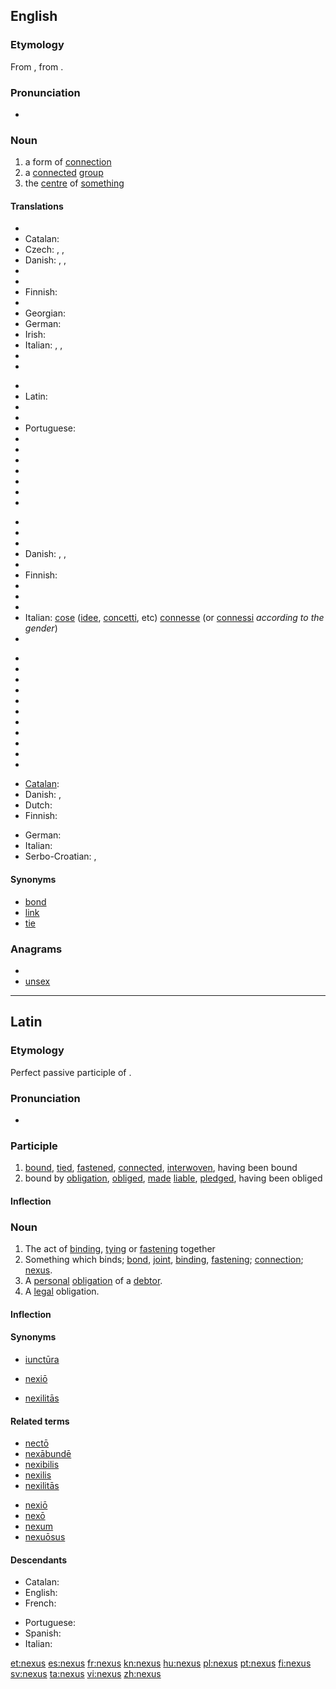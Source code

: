 ==English==
{{wikipedia|dab=nexus}}

===Etymology===
From {{etyl|la|en}} {{term|nexus||the act of binding together; bond|lang=la}}, from {{term|necto|nectō|bind|lang=la}}.

===Pronunciation===
* {{IPA|/ˈnɛksəs/}}
*: {{rhymes|ɛksəs}}

===Noun===
{{en-noun|pl=nexuses|pl2=nexus|pl3=nexûs}}

# a form of [[connection]]
# a [[connect]]ed [[group]]
# the [[centre]] of [[something]]

====Translations====
{{trans-top|connection}}
* {{trreq|Bulgarian}}
* Catalan: {{t+|ca|nexe|m}}
* Czech: {{t-|cs|souvislost|f}},  {{t-|cs|spojení|n}},  {{t-|cs|nexus|m}}
* Danish: {{t|da|sammenhæng|c}}, {{t|da|bindeled|n}}, {{t|da|forbindelse|c}}
* {{trreq|Dutch}}
* {{trreq|Estonian}}
* Finnish: {{t+|fi|yhteys}}
* {{trreq|French}}
* Georgian: {{t|ka|კავშირი|tr=kavširi|sc=Geor|xs=Georgian}}
* German: {{t+|de|Verbindung|f}}
* Irish: {{t+|ga|nasc|m|xs=Irish}}
* Italian: {{t+|it|nesso|m}}, {{t+|it|legame|m}}, {{t+|it|connessione|f}}
* {{trreq|Japanese}}
* {{trreq|Kannada}}
{{trans-mid}}
* {{trreq|Korean}}
* Latin: {{t-|la|nexus|m}}
* {{trreq|Mandarin}}
* {{trreq|Polish}}
* Portuguese: {{t+|pt|nexo|m}}
* {{trreq|Russian}}
* {{trreq|Spanish}}
* {{trreq|Swedish}}
* {{trreq|Tamil}}
* {{trreq|Turkish}}
* {{trreq|Ukrainian}}
* {{trreq|Vietnamese}}
{{trans-bottom}}

{{trans-top|connected group}}
* {{trreq|Arabic}}
* {{trreq|Armenian}}
* {{trreq|Bulgarian}}
* Danish: {{t-|da|kæde|c}}, {{t-|da|gruppe|c}}, {{t-|da|række|c}}
* {{trreq|Dutch}}
* Finnish: {{t+|fi|ryhmä}}
* {{trreq|French}}
* {{trreq|Georgian}}
* {{trreq|German}}
* Italian: [[cose]] ([[idee]], [[concetti]], etc) [[connesse]] (or [[connessi]] ''according to the gender'')
* {{trreq|Japanese}}
{{trans-mid}}
* {{trreq|Kannada}}
* {{trreq|Korean}}
* {{trreq|Mandarin}}
* {{trreq|Polish}}
* {{trreq|Portuguese}}
* {{trreq|Russian}}
* {{trreq|Spanish}}
* {{trreq|Tamil}}
* {{trreq|Turkish}}
* {{trreq|Ukrainian}}
* {{trreq|Vietnamese}}
{{trans-bottom}}

{{trans-top|centre of something}}
* [[Catalan]]: {{t-|ca|centre|m}}
* Danish: {{t|da|schankel}}, {{t|da|Nexus}}
* Dutch: {{t|nl|schankel}}
* Finnish: {{t+|fi|keskus}}
{{trans-mid}}
* German: {{t+|de|Zentrum|n}}
* Italian: {{t+|it|centro|m}}
* Serbo-Croatian: {{t|sh|centar|xs=Serbo-Croatian}}, {{t|sh|središte|xs=Serbo-Croatian}}
{{trans-bottom}}

====Synonyms====
* [[bond]]
* [[link]]
* [[tie]]

===Anagrams===
* {{alphagram|ensux}}
* [[unsex#English|unsex]]

----

==Latin==

===Etymology===
Perfect passive participle of {{term|necto|nectō|bind|lang=la}}.

===Pronunciation===
* {{a|Classical}} {{IPA|/ˈnek.sus/|lang=la}}

===Participle===
{{la-perfect participle|nex}}

# [[bind|bound]], [[tie]]d, [[fasten]]ed, [[connect]]ed, [[interwoven]], having been bound
# bound by [[obligation]], [[oblige]]d, [[make|made]] [[liable]], [[pledge]]d, having been obliged

====Inflection====
{{la-decl-1&2|nex}}

===Noun===
{{la-noun|nexus|nexus|nexūs|m|fourth}}

# The act of [[bind]]ing, [[tie|tying]] or [[fasten]]ing together
# Something which binds; [[bond]], [[joint]], [[binding]], [[fastening]]; [[connection]]; [[#English|nexus]].
# A [[personal]] [[obligation]] of a [[debtor]].
# A [[legal]] obligation.

====Inflection====
{{la-decl-4th|nex}}

====Synonyms====
* {{sense|joint}} [[iunctura|iunctūra]]
* {{sense|fastening}} [[nexio|nexiō]]
* {{sense|connection}} [[nexilitas|nexilitās]]

====Related terms====
{{top2}}
* [[necto|nectō]]
* [[nexabunde|nexābundē]]
* [[nexibilis]]
* [[nexilis]]
* [[nexilitas|nexilitās]]
{{mid2}}
* [[nexio|nexiō]]
* [[nexo#Latin|nexō]]
* [[nexum]]
* [[nexuosus|nexuōsus]]
{{bottom}}

====Descendants====
{{top2}}
* Catalan: {{l|ca|nexe}}
* English: {{l|en|nexus}}
* French: {{l|fr|nexe}}
{{mid2}}
* Portuguese: {{l|pt|nexo}}
* Spanish: {{l|es|nexo}}
* Italian: {{l|it|nesso}}
{{bottom}}

[[et:nexus]]
[[es:nexus]]
[[fr:nexus]]
[[kn:nexus]]
[[hu:nexus]]
[[pl:nexus]]
[[pt:nexus]]
[[fi:nexus]]
[[sv:nexus]]
[[ta:nexus]]
[[vi:nexus]]
[[zh:nexus]]